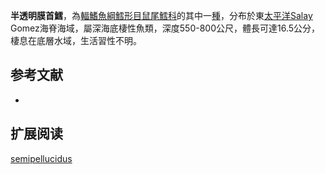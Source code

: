 {{Speciesbox
| name = 半透明膜首鱈
| status = NE
| status_system = iucn3.1
| trend = unknow
| genus = Hymenocephalus
| species = semipellucidus
| authority = [[Sazonov_&_Iwamoto|Sazonov & Iwamoto]], 1992
| synonyms = 
}}
'''半透明膜首鱈'''，為[[輻鰭魚綱|輻鰭魚綱]][[鱈形目|鱈形目]][[鼠尾鱈科|鼠尾鱈科]]的其中一[[種|種]]，分布於東[[太平洋|太平洋]]Salay Gomez海脊海域，屬深海底棲性魚類，深度550-800公尺，體長可達16.5公分，棲息在底層水域，生活習性不明。

==参考文献==
*{{FishBase_species|genus=Hymenocephalus|species=semipellucidus|year=2015|month=12}}

== 扩展阅读 ==
{{refbegin}}
{{wikispecies-inline|Hymenocephalus semipellucidus|半透明膜首鱈}}
{{refend}}
{{Taxonbar|from=Q2708953}}

[[Category:膜头鳕属|semipellucidus]]


{{鱈形目小作品}}